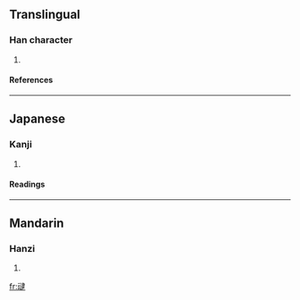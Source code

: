 {{see|靆}}

==Translingual==
===Han character===
{{Han char|rn=28|rad=厶|as=13|sn=15|four=|canj=一戈卜中水 (MIYLE), X一戈卜中 (XMIYL)}}
# {{defn|Han}}
====References====
{{Han ref|kx=0088.011|hdz=10389.140|uh=53C7|ud=21447}}
----
==Japanese==
===Kanji===
{{ja-kanji|grade=|rs=厶13}}
# {{defn|Japanese}} 
====Readings====
{{ja-readings|on=[[たい]] (tai)|kun=}}
----
==Mandarin==
===Hanzi===
{{cmn-hanzi|pin=[[dài]] ([[dai4]])|wg=tai<sup>4</sup>}}
# {{defn|Mandarin}}

[[fr:叇]]